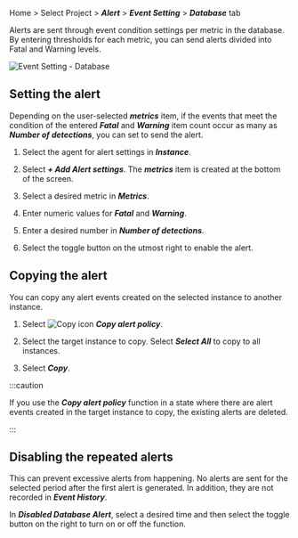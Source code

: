 Home > Select Project > **_Alert_** > **_Event Setting_** > **_Database_** tab

Alerts are sent through event condition settings per metric in the database. By entering thresholds for each metric, you can send alerts divided into <span class='vslow'>Fatal</span> and <span class='vslow'>Warning</span> levels.

![Event Setting - Database](/img/set-event-db.png)

## Setting the alert

Depending on the user-selected **_metrics_** item, if the events that meet the condition of the entered **_Fatal_** and **_Warning_** item count occur as many as **_Number of detections_**, you can set to send the alert.

1.  Select the agent for alert settings in **_Instance_**.

2.  Select **_+ Add Alert settings_**. The **_metrics_** item is created at the bottom of the screen.

3.  Select a desired metric in **_Metrics_**.

4.  Enter numeric values for **_Fatal_** and **_Warning_**.

5.  Enter a desired number in **_Number of detections_**.

6.  Select the toggle button on the utmost right to enable the alert.

## Copying the alert

You can copy any alert events created on the selected instance to another instance.

1.  Select ![Copy icon](/img/ico-copy.svg) **_Copy alert policy_**. 

2.  Select the target instance to copy. Select **_Select All_** to copy to all instances.

3.  Select **_Copy_**.

:::caution

If you use the **_Copy alert policy_** function in a state where there are alert events created in the target instance to copy, the existing alerts are deleted.

:::

## Disabling the repeated alerts

This can prevent excessive alerts from happening. No alerts are sent for the selected period after the first alert is generated. In addition, they are not recorded in **_Event History_**.

In **_Disabled Database Alert_**, select a desired time and then select the toggle button on the right to turn on or off the function.
